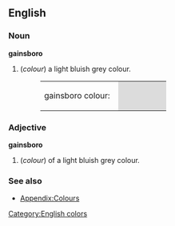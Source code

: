 ==English==

===Noun===
'''gainsboro'''
#(''colour'') a light bluish grey colour.
#:<table><tr><td>gainsboro colour: &nbsp;</td><td bgcolor="#DCDCDC" width="80">&nbsp; </td></tr></table>

===Adjective===
'''gainsboro'''
#(''colour'') of  a light bluish grey colour.

===See also===
*[[Wiktionary_Appendix:Colours|Appendix:Colours]]

[[Category:English colors]]